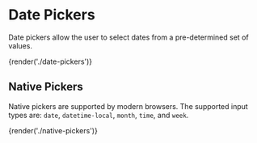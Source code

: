 # Date Pickers

Date pickers allow the user to select dates from a pre-determined set of values.

{render('./date-pickers')}

## Native Pickers

Native pickers are supported by modern browsers. The supported input types are: `date`, `datetime-local`, `month`, `time`, and `week`.

{render('./native-pickers')}
